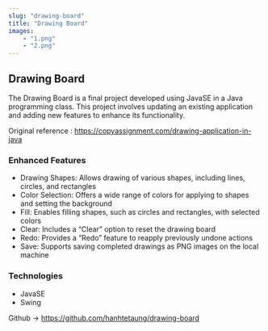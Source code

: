 ```yaml
---
slug: "drawing-board"
title: "Drawing Board"
images:
    - "1.png"
    - "2.png"
---
```


## Drawing Board 

The Drawing Board is a final project developed using JavaSE in a Java programming class. This project involves updating an existing application and adding new features to enhance its functionality.

<p>Original reference : <a href="https://copyassignment.com/drawing-application-in-java" target="_blank">https://copyassignment.com/drawing-application-in-java</a></p>

### Enhanced Features
* Drawing Shapes: Allows drawing of various shapes, including lines, circles, and rectangles
* Color Selection: Offers a wide range of colors for applying to shapes and setting the background
* Fill: Enables filling shapes, such as circles and rectangles, with selected colors
* Clear: Includes a “Clear” option to reset the drawing board
* Redo: Provides a “Redo” feature to reapply previously undone actions
* Save: Supports saving completed drawings as PNG images on the local machine

### Technologies 
* JavaSE
* Swing

<p>Github -> <a href="https://github.com/hanhtetaung/drawing-board" target="_blank">https://github.com/hanhtetaung/drawing-board</a></p>